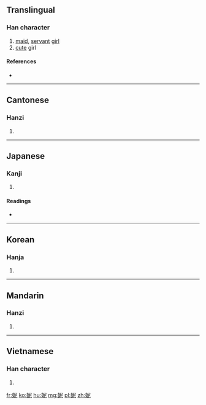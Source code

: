 ==Translingual==

===Han character===
{{Han char|rn=38|rad=女|as=05|sn=8|four=4741<sub>1</sub>|canj=女尸心 (VSP)|ids=⿰[[女]][[尼]]}}

# [[maid]], [[servant]] [[girl]]
# [[cute]] girl

====References====
* {{Han ref|kx=0257.140|dkj=06123|dj=0522.100|hdz=21041.020|uh=59AE|ud=22958|bh=A967|bd=43367}}

----

==Cantonese==

===Hanzi===
{{yue-hanzi|jyut=[[nei4]]|y=nei4}}

# {{defn|lang=yue|sort=女05}}

----

==Japanese==

===Kanji===
{{ja-kanji|grade=|rs=女05}}

# {{defn|lang=ja|sort=女05}}

====Readings====
* {{ja-readings|on=[[じ]] (ji), [[に]] (ni)|kun=[[はしため]] (hashitame), [[やはらかくまつはる]] (yaharakakumatsuharu)}}

----

==Korean==

===Hanja===
{{ko-hanja|hangeul=니|rv=ni|mr=ni|}}

# {{defn|lang=ko|sort=女05}}

----

==Mandarin==

===Hanzi===
{{cmn-hanzi|pin=[[nī]] ([[ni1]])|wg=ni<sup>1</sup>}}

# {{defn|lang=cmn|sort=女05}}

----

==Vietnamese==

===Han character===
{{vi-hantu|[[ny]], [[ni]]|rs=女05}}

# {{defn|lang=vi|sort=女05}}

[[fr:妮]]
[[ko:妮]]
[[hu:妮]]
[[mg:妮]]
[[pl:妮]]
[[zh:妮]]
